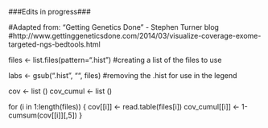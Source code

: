 ###Edits in progress###

#Adapted from: "Getting Genetics Done" - Stephen Turner blog
#http://www.gettinggeneticsdone.com/2014/03/visualize-coverage-exome-targeted-ngs-bedtools.html

files <- list.files(pattern=".hist") #creating a list of the files to use

labs <- gsub(".hist", "", files) #removing the .hist for use in the legend

cov <- list ()
cov_cumul <- list ()

for (i in 1:length(files)) {
  cov[[i]] <- read.table(files[i])
  cov_cumul[[i]] <- 1-cumsum(cov[[i]][,5])
}
